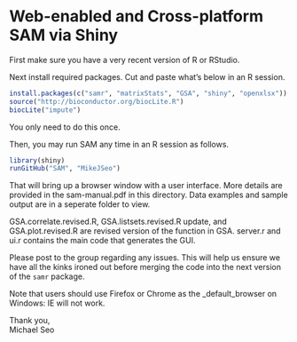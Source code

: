 # Web-enabled and Cross-platform SAM via Shiny

First make sure you have a very recent version of R or RStudio.

Next install required packages. Cut and paste what's below in an R session.

```r
install.packages(c("samr", "matrixStats", "GSA", "shiny", "openxlsx"))
source("http://bioconductor.org/biocLite.R")
biocLite("impute")
```
You only need to do this once.

Then, you may run SAM any time in an R session as follows.

```r
library(shiny)
runGitHub("SAM", "MikeJSeo")
```

That will bring up a browser window with a user interface. More details are provided in the sam-manual.pdf in this directory.
Data examples and sample output are in a seperate folder to view. 

GSA.correlate.revised.R, GSA.listsets.revised.R	update, and GSA.plot.revised.R are revised version of the function in GSA. server.r and ui.r contains the main code that generates the GUI. 

Please post to the group regarding any issues. This will help us ensure we have all the kinks ironed out before merging the code 
into the next version of the `samr` package.

Note that users should use Firefox or Chrome as the _default_browser on Windows: IE will not work. 

Thank you,    
Michael Seo